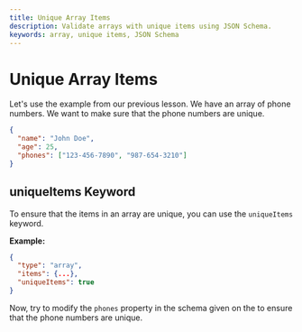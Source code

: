 ```yaml
---
title: Unique Array Items
description: Validate arrays with unique items using JSON Schema.
keywords: array, unique items, JSON Schema
---
```



# Unique Array Items

Let's use the example from our previous lesson.
We have an array of phone numbers. We want to make sure that the phone numbers are unique.


```json highlightLineStart={4}
{
  "name": "John Doe",
  "age": 25,
  "phones": ["123-456-7890", "987-654-3210"]
}
```

## uniqueItems Keyword

To ensure that the items in an array are unique, you can use the `uniqueItems` keyword.

**Example:**

```json
{
  "type": "array",
  "items": {...},
  "uniqueItems": true
}
```

Now, try to modify the `phones` property in the schema given on the <SideEditorLink/> to ensure that the phone numbers are unique.
